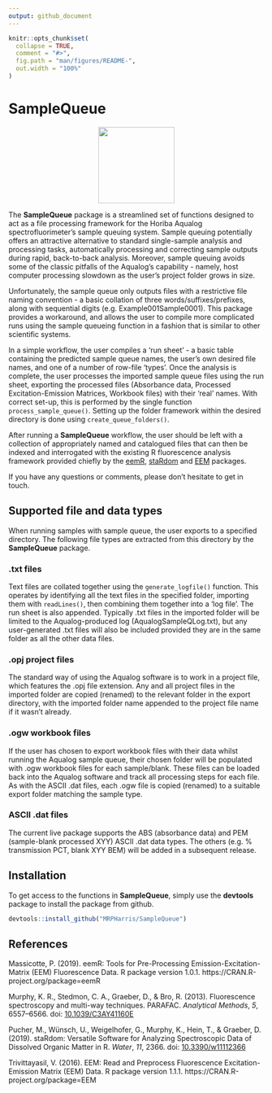 ```yaml
---
output: github_document
---
```


<!-- README.md is generated from README.Rmd. Please edit that file -->

```r
knitr::opts_chunk$set(
  collapse = TRUE,
  comment = "#>",
  fig.path = "man/figures/README-",
  out.width = "100%"
)
```

# SampleQueue
<p align="center">
  <img src="man/figures/SampleQ logo 1.png" height="150px" />
</p>

<!-- badges: start -->

<!-- badges: end -->

The **SampleQueue** package is a streamlined set of functions designed to act as a file processing framework for the Horiba Aqualog spectrofluorimeter's sample queuing system. Sample queuing potentially offers an attractive alternative to standard single-sample analysis and processing tasks, automatically processing and correcting sample outputs during rapid, back-to-back analysis. Moreover, sample queuing avoids some of the classic pitfalls of the Aqualog's capability - namely, host computer processing slowdown as the user's project folder grows in size. 

Unfortunately, the sample queue only outputs files with a restrictive file naming convention - a basic collation of three words/suffixes/prefixes, along with sequential digits (e.g. Example001Sample0001). This package provides a workaround, and allows the user to compile more complicated runs using the sample queueing function in a fashion that is similar to other scientific systems. 

In a simple workflow, the user compiles a 'run sheet' - a basic table containing the predicted sample queue names, the user's own desired file names, and one of a number of row-file 'types'. Once the analysis is complete, the user processes the imported sample queue files using the run sheet, exporting the processed files (Absorbance data, Processed Excitation-Emission Matrices, Workbook files) with their 'real' names. With correct set-up, this is performed by the single function `process_sample_queue()`. Setting up the folder framework within the desired directory is done using `create_queue_folders()`.

After running a **SampleQueue** workflow, the user should be left with a collection of appropriately named and catalogued files that can then be indexed and interrogated with the existing R fluorescence analysis framework provided chiefly by the [eemR](https://cran.r-project.org/web/packages/eemR/index.html), [staRdom](https://github.com/MatthiasPucher/staRdom) and [EEM](https://CRAN.R-project.org/package=EEM) packages.

If you have any questions or comments, please don't hesitate to get in touch.

## Supported file and data types

When running samples with sample queue, the user exports to a specified directory. The following file types are extracted from this directory by the **SampleQueue** package.

### .txt files

Text files are collated together using the `generate_logfile()` function. This operates by identifying all the text files in the specified folder, importing them with `readLines()`, then combining them together into a 'log file'. The run sheet is also appended. Typically .txt files in the imported folder will be limited to the Aqualog-produced log (AqualogSampleQLog.txt), but any user-generated .txt files will also be included provided they are in the same folder as all the other data files.

### .opj project files

The standard way of using the Aqualog software is to work in a project file, which features the .opj file extension. Any and all project files in the imported folder are copied (renamed) to the relevant folder in the export directory, with the imported folder name appended to the project file name if it wasn't already. 

### .ogw workbook files

If the user has chosen to export workbook files with their data whilst running the Aqualog sample queue, their chosen folder will be populated with .ogw workbook files for each sample/blank. These files can be loaded back into the Aqualog software and track all processing steps for each file. As with the ASCII .dat files, each .ogw file is copied (renamed) to a suitable export folder matching the sample type. 

### ASCII .dat files

The current live package supports the ABS (absorbance data) and PEM (sample-blank processed XYY) ASCII .dat data types. The others (e.g. % transmission PCT, blank XYY BEM) will be added in a subsequent release. 

## Installation

To get access to the functions in **SampleQueue**, simply use the **devtools** package to install the package from github.

```r
devtools::install_github("MRPHarris/SampleQueue")
```

## References

Massicotte, P. (2019). eemR: Tools for Pre-Processing Emission-Excitation-Matrix (EEM) Fluorescence Data. R
  package version 1.0.1. https://CRAN.R-project.org/package=eemR

Murphy, K. R., Stedmon, C. A., Graeber, D., & Bro, R. (2013). Fluorescence spectroscopy and multi-way techniques. PARAFAC. _Analytical Methods_, *5*, 6557–6566. doi: [10.1039/C3AY41160E](https://doi.org/10.1039/C3AY41160E)

Pucher, M., Wünsch, U., Weigelhofer, G., Murphy, K., Hein, T., & Graeber, D. (2019). staRdom: Versatile Software for Analyzing Spectroscopic Data of Dissolved Organic Matter in R. _Water_, *11*, 2366. doi: [10.3390/w11112366](https://doi.org/10.3390/w11112366)

Trivittayasil, V. (2016). EEM: Read and Preprocess Fluorescence Excitation-Emission Matrix (EEM) Data. R package
  version 1.1.1. https://CRAN.R-project.org/package=EEM
